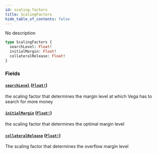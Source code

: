 ```yaml
---
id: scaling-factors
title: ScalingFactors
hide_table_of_contents: false
---
```



No description

```graphql
type ScalingFactors {
  searchLevel: Float!
  initialMargin: Float!
  collateralRelease: Float!
}
```


### Fields

#### [`searchLevel`](#) ([`Float!`](/docs/mainnet/graphql/scalars/float))

the scaling factor that determines the margin level at which Vega has to search for more money


#### [`initialMargin`](#) ([`Float!`](/docs/mainnet/graphql/scalars/float))

the scaling factor that determines the optimal margin level


#### [`collateralRelease`](#) ([`Float!`](/docs/mainnet/graphql/scalars/float))

The scaling factor that determines the overflow margin level




